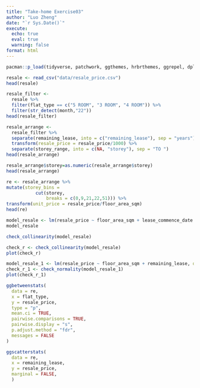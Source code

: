 ```yaml
---
title: "Take-home Exercise03"
author: "Luo Zheng" 
date: "`r Sys.Date()`"
execute: 
  echo: true
  eval: true
  warning: false
format: html
---
```


```r
pacman::p_load(tidyverse, patchwork, ggthemes, hrbrthemes, ggrepel, dplyr, ggiraph, ggstatsplot, PMCMRplus, performance, parameters, see)
```

```r
resale <- read_csv("data/resale_price.csv")
head(resale)
```

```r
resale_filter <-
  resale %>% 
  filter(flat_type == c("5 ROOM", "3 ROOM", "4 ROOM")) %>% 
  filter(str_detect(month,"22")) 
head(resale_filter)
```

```r
resale_arrange <- 
  resale_filter %>% 
  separate(remaining_lease, into = c("remaining_lease"), sep = "years") %>% 
  transform(resale_price = resale_price/1000) %>% 
  separate(storey_range, into = c(NA, "storey"), sep = "TO ")
head(resale_arrange)
```

```r
resale_arrange$storey=as.numeric(resale_arrange$storey) 
head(resale_arrange)
```

```r
re <- resale_arrange %>% 
mutate(storey_bins = 
           cut(storey, 
               breaks = c(0,9,21,22,51))) %>% 
transform(unit_price = resale_price/floor_area_sqm)
head(re)
```


```r
model_resale <- lm(resale_price ~ floor_area_sqm + lease_commence_date + remaining_lease, data = re)
model_resale
```

```r
check_collinearity(model_resale)
```

```r
check_r <- check_collinearity(model_resale)
plot(check_r)
```

```r
model_resale_1 <- lm(resale_price ~ floor_area_sqm + remaining_lease, data = re)
check_r_1 <- check_normality(model_resale_1)
plot(check_r_1)
```


```r
ggbetweenstats(
  data = re,
  x = flat_type, 
  y = resale_price,
  type = "p",
  mean.ci = TRUE, 
  pairwise.comparisons = TRUE, 
  pairwise.display = "s",
  p.adjust.method = "fdr",
  messages = FALSE
)
```

```r

ggscatterstats(
  data = re,
  x = remaining_lease,
  y = resale_price,
  marginal = FALSE,
  )
```
